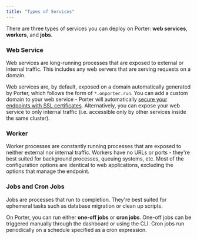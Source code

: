```yaml
---
title: "Types of Services"
---
```


There are three types of services you can deploy on Porter: **web services**, **workers**, and **jobs**.

### Web Service[](#web-service 'Direct link to heading')

Web services are long-running processes that are exposed to external or internal traffic. This includes any web servers that are serving requests on a domain.

Web services are, by default, exposed on a domain automatically generated by Porter, which follows the form of `*.onporter.run`. You can add a custom domain to your web service - Porter will automatically [secure your endpoints with SSL certificates](/configure/custom-domains). Alternatively, you can expose your web service to only internal traffic (i.e. accessible only by other services inside the same cluster).

### Worker[](#worker 'Direct link to heading')

Worker processes are constantly running processes that are exposed to neither external nor internal traffic. Workers have no URLs or ports - they're best suited for background processes, queuing systems, etc. Most of the configuration options are identical to web applications, excluding the options that manage the endpoint.

### Jobs and Cron Jobs[](#jobs-and-cron-jobs 'Direct link to heading')

Jobs are processes that run to completion. They're best suited for ephemeral tasks such as database migration or clean up scripts.

On Porter, you can run either **one-off jobs** or **cron jobs**. One-off jobs can be triggered manually through the dashboard or using the CLI. Cron jobs run periodically on a schedule specified as a cron expression.